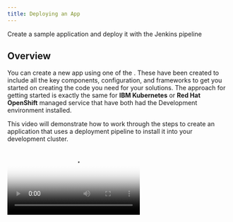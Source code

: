 ```yaml
---
title: Deploying an App
---
```



<PageDescription>

Create a sample application and deploy it with the Jenkins pipeline

</PageDescription>

## Overview

You can create a new app using one of the [<Globals name="templates" />](/codepatterns/overview). These have been created to include all the key components, configuration, and frameworks to get you started on creating the code you need for your solutions. The approach for getting started is exactly the same for **IBM Kubernetes** or **Red Hat OpenShift** managed service that have both had the Development environment installed.

This video will demonstrate how to work through the steps to create an application that uses a deployment pipeline to install it into your development cluster.

<p></p>
<p></p>
<p></p>

<Video src="/videos/deployapp.m4v" type="video/m4v" poster="/images/poster.png"/>

### Log into you Development Cluster from the command line

- Make sure you have installed all [Prerequisites](/getting-started/prereqs) before continuing
- Open a terminal
- log into your Development cluster in a terminal (If using a shared education cluster, log into openshift)
- To do so, navigate to your cluster in the _IBM Cloud Console_, click on the **Access** tab and
follow the instructions to login from the command line
- You can test this with the following simple command: 

<Accordion>

  <AccordionItem title="OpenShift">

    oc get pods

  </AccordionItem>

  <AccordionItem title="Kubernetes">

    kubectl get nodes

  </AccordionItem>

</Accordion>


### Links

<AnchorLinks>
  <AnchorLink to="#open-developer-tools-dashboard">Open Developer Tools Dashboard</AnchorLink>
  <AnchorLink to="#create-your-app-in-git">Create your app in Git</AnchorLink>
  <AnchorLink to="#clone-your-code">Clone your code</AnchorLink>
  <AnchorLink to="#running-locally">Running Locally</AnchorLink>
  <AnchorLink to="#register-the-app-in-a-devops-pipeline">Register your pipeline</AnchorLink>
  <AnchorLink to="#view-your-application-pipeline">View your application pipeline</AnchorLink>
  <AnchorLink to="#access-running-app">Access running app</AnchorLink>
  <AnchorLink to="#where-is-your-app-running-">Where is your app running ?</AnchorLink>
</AnchorLinks>

Clone your code
### Open Developer Tools Dashboard



The Developer Tools Dashboard makes it easy for you to navigate to the tools, including a section that allows you to select a set of preconfigured [<Globals name="templates" />](/codepatterns/overview) that make seeding your development project very easy.

- Open a browser and make sure you are logged into [Github](https://github.com)
- Open the [Developer Tools Dashboard](/getting-started/dashboard) by running the following command:
    ```
    igc dashboard
    ```

### Create your app in Git
<InlineNotification kind="warning">

**Warning:** If you are developing on a shared education cluster. You need to make it easy to identify your app please suffix the app name with your initials `{app name}-{your initials}` ie. `stockbffnode-mjp` and use the **Git Organisation** listed in your notification email.

</InlineNotification>

- Open the Developer Tools Dashboard
- Click on **<Globals name="templates" />** tab
- Pick one of the templates that is a good architectural fit for your application and the language and framework that you prefer to work with.
    - Click on a <Globals name="template" /> **Tile** to create your app github repository from the template repository selected.
    - You can also click on the **Git Icon** to browse the source template repository and click on the **Template** to create the template

- Complete the [GitHub create repository from template](https://help.github.com/en/github/creating-cloning-and-archiving-repositories/creating-a-repository-from-a-template) process.

  - **Owner**: Select a validate GitHub organization that you are authorized to create repositories within or the one you were given for the shared cluster (See warning above)
  - **Repository name**: Enter a valid name for you repo , github will help with showing a green tick if it is valid (See warning above)

  - **Description**: Describe your app
    ![Template](images/template.png)
  - Press **Create repository from template**



The new repository will be created in your selected organization.

### Clone your code
- Next, clone it to your local machine.
- Click on **Clone or download**
- Copy the clone _SSH link_, and use the `git clone` command to clone it to your developer desktop machine.
    ```base
    git clone git@github.com:mjperrins/stockbffnode.git
    ```
- Change into the cloned directory
    ```
    cd stockbffnode
    ```
- You must rename the app to match your git repo or to a unique name for your solution. Then applications move into a _test_ environment they need to unique names.
- Edit `package.json` and edit the `name:` field and change it from its template name to your chosen name.
- Save the edits
- Push the changes back to your repository
    ```
    git add .
    git commit -m "Update application name"
    git push
    ```

### Running Locally

Most developers like to run the code natively in local development environment. To do so, follow the instructions listed in the **README.md** file to run the code locally. You may be required to install a specific runtime like **Java**, **Node**, or **Python**.


### Register the App in a DevOps Pipeline

You now have the code in a GitHub repository and have cloned it to you local development environment. You now need to register the repository with the continuous integration pipeline technology.

The default continuous integration tool currently is [Jenkins](/guides
/continuous-integration). [Tekton](/guides/continuous-integration-tekton) is
 also enabled.

You can use the [IGC CLI](/getting-started/cli) to assist helping register a pipeline with Jenkins.

<InlineNotification kind="warning">

  **Warning:** If you are working on a shared education cluster, please deploy your app into a unique project/namespace and continue to do this for all other app creation steps. This will isolate your pipelines into its own namespace/project from other developers working on the same cluster.
  
</InlineNotification>
  

  - If working on **OpenShift** create your project namespace first
      ```bash
      oc new-project dev-{initials}
      ```
  - Do not run `igc pipeline` without a namespace , this will cause your
   pipeline to be created in the default `dev` namespace:
      ```bash
      igc pipeline
      ```
  - Instead, include the namespace parameter:
      ```bash
      igc pipeline -n dev-{initials}
      ```
  - For example:
      ```bash
      igc pipeline -n dev-mjp
      ```

  - You can alternatively configure your app to use **Tekton** for CI. For
   more details review the [Continuous Integration with Tekton Guide](/guides/continuous-integration-tekton)   
      ```bash
      igc pipeline -n dev-mjp --tekton  
      ```  
  
- Register your repo using the `igc pipeline` command. The CLI will ask for your github userid, it can be found in your github settings. It will ask for you enter your **Github Personal Access Token** and finally your branch.
    - **Username**: Enter your GitHub user id
    - **Password**: Paste your github personal access token
    - **Branch**: Press enter for the default git branch or type in another branch you want to register
        ```bash
        $ oc new-project -n dev-{initials}
        $ igc pipeline -n dev-{intials}
        Project git repo: https://github.com/mjperrins/stockbffnode.git
        ? Provide the username: mperrins
        ? Please provide your password/personal access token: [hidden]
        ? Please provide the branch the pipeline should use: master
        Creating secret with git credentials
        Registering pipeline
        Creating git webhook
        ```

- The pipeline will be registered in your development cluster.

### View your application pipeline

To view you registered pipeline, follow the steps for the type of development cluster you registered your application with.

<Tabs>
<Tab label="OpenShift">

- Open the OpenShift Web Console from the Developer Cluster instance

![OpenShift](images/openshiftconsole.png)

- From the top menu, switch to the **Application Console**
- Select _dev_ project/namespace or you personal namespace that was used on the creation
- In the left menu, select *Builds* -> *Pipelines*

You will see your application dev ops pipeline now starting to build and once completed will look like the image below.

![OpenShift](images/ospipeline.png)

</Tab>
<Tab label="Kubernetes">

- Run the command `igc dashboard` in your terminal to open your [Developer Tools Dashboard](/getting-started/dashboard)
- Select the Jenkins tool to open the Jenkins dashboard
- Run the command `igc credentials` in your terminal to get the list of logins for the tools
- Use the Jenkins userid and password to log into the Jenkins dashboard

Wait for the pipeline stages to start building. Once the stages have completed, you will see a view similar to the one below.

![Jenkins Pipeline](images/pipeline.png)

</Tab>
</Tabs>

### Access running app

Once the pipeline has completed successfully, the app will be deployed into the `dev` namespace or the namespace you used when registering the pipeline.

- To validate the app is running follow these steps.

- To access the app, retrieve the app ingress endpoint using commands below in your terminal, remember to use the namespace you supplied when registering the application.
    ```bash
    igc ingress -n dev
    ```
  
  You will see a list of apps displayed with their ingress URLs for the application.
    ```bash
    igc ingress -n dev
    ? Ingresses in the 'dev' namespace. Select an ingress to launch the default browser or 'Exit'.

    1) Exit
    2) template-graphql-typescript - https://template-graphql-typescript-dev.mooc-one-rhos-cluster.us-east.containers.appdomain.cloud
    3) template-node-react - https://template-node-react-dev.mooc-one-rhos-cluster.us-east.containers.appdomain.cloud
    Answer:
    ```
- Use the arrow keys to select the ingress URL and press **Enter** to open it in a web browser and validate the application is working as expected


### Where is your app running ?

- The build pipeline is configured to build you source code into a container image. This image is stored in the IBM Image Registry. The image is then deployed into your namespace/project within you development cluster and validated for its health.
- Use the steps below to find your application within your cluster console.

<Tabs>
<Tab label="OpenShift">

- Open the **OpenShift web console**
- Change to the **Application Console**
- Select you project either `dev` or the namespace you used to deploy your app
- Click on **Deployments**
- You should see the deployment of your application
- Click on your application , and the corresponding deployment number
- Try increasing the number of pods to see new instances being provisioned
- Click on one of the `pod` instances
- Click on **Logs**
- You can see the running state of your application
- Navigate around the console to understand where your deployment, service and pods are running

![Pods on OpenShift](images/podsos.png)

</Tab>

<Tab label="Kubernetes">

- Open the **Kubernetes Dashboard**
- Change to the namespace from `default` to either `dev` or the namespace you used to deploy your app
- Click on **Deployments**
- You should see the deployment of your application
- Click on your application , and the corresponding **Replica Set**
- Try scaling the application, click on **Scale** in the header, change number of pods to 2 and click **OK**
- Click on one of the `pod` instances
- Click on **Logs**
- You can see the running state of your application
- Navigate around the console to understand where your deployment, service and pods are running

![Pods on IKS](images/podsiks.png)

</Tab>
</Tabs>

- If you have reached this point, we recommend you repeat the process a few more times using different templates and explore you environment to get familiar with it.
- The [Guides](/guides/overview) will explain more about the tools used in the pipelines

<InlineNotification kind="success">

**Success:** You will now have your application running inside your development cluster.

</InlineNotification>

- This completes the deployment of your app.

You now have a running application that is being built and deployed into your development cluster.
The next step is to prepare for Continuous Delivery, Code Analysis, and Artifact Management.

## Guides

For more detailed instructions of how to enable to the full developer lifecycle read through the **Guides** section.

<AnchorLinks small>
  <AnchorLink to="../../guides/overview">Guides</AnchorLink>
  <AnchorLink to="../../codepatterns/overview">Code Patterns
  </AnchorLink>
</AnchorLinks>
